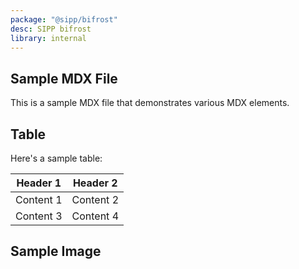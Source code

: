```yaml
---
package: "@sipp/bifrost"
desc: SIPP bifrost
library: internal
---
```



## Sample MDX File

This is a sample MDX file that demonstrates various MDX elements.

## Table

Here's a sample table:

| Header 1  | Header 2  |
| --------- | --------- |
| Content 1 | Content 2 |
| Content 3 | Content 4 |

## Sample Image
